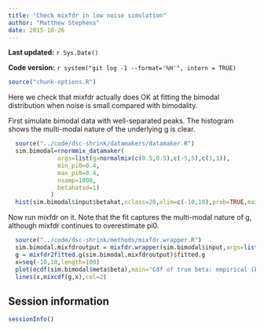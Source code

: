 ```yaml
---
title: "Check mixfdr in low noise simulation"
author: "Matthew Stephens"
date: 2015-10-26
---
```


**Last updated:** `r Sys.Date()`

**Code version:** `r system("git log -1 --format='%H'", intern = TRUE)`

```r
source("chunk-options.R")
```

Here we check that mixfdr actually does OK at fitting the bimodal distribution when 
noise is small compared with bimodality.

First simulate bimodal data with well-separated peaks. The histogram
shows the multi-modal nature of the underlying g is clear.
```r
  source("../code/dsc-shrink/datamakers/datamaker.R")
  sim.bimodal=rnormmix_datamaker(
              args=list(g=normalmix(c(0.5,0.5),c(-5,5),c(1,1)),
              min_pi0=0.4,
              max_pi0=0.4,
              nsamp=1000,
              betahatsd=1)
            )
  hist(sim.bimodal$input$betahat,nclass=20,xlim=c(-10,10),prob=TRUE,main="histogram of simulated betahat values")
```

Now run mixfdr on it. Note that the fit captures the multi-modal nature of g, 
although mixfdr continues to overestimate pi0.
```r
  source("../code/dsc-shrink/methods/mixfdr.wrapper.R")
  sim.bimodal.mixfdroutput = mixfdr.wrapper(sim.bimodal$input,args=list(theonull=TRUE))
  g = mixfdr2fitted.g(sim.bimodal.mixfdroutput)$fitted.g
  x=seq(-10,10,length=100)
  plot(ecdf(sim.bimodal$meta$beta),main="Cdf of true beta: empirical (black) and fitted (red)")
  lines(x,mixcdf(g,x),col=2)
```


## Session information

```r
sessionInfo()
```


